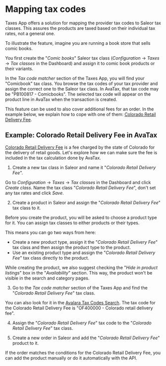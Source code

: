 # Mapping tax codes

Taxes App offers a solution for mapping the provider tax codes to Saleor tax classes. This assures the products are taxed based on their individual tax rates, not a general one.

To illustrate the feature, imagine you are running a book store that sells comic books.

You first create the "_Comic books_" Saleor tax class (_Configuration_ → _Taxes_ → _Tax classes_ in the Dashboard) and assign it to comic book products or their variants.

In the _Tax code matcher_ section of the Taxes App, you will find your "Comicbook" tax class. You browse the tax codes of your tax provider and assign the correct one to the Saleor tax class. In AvaTax, that tax code may be "PB100817 - Comicbooks". The selected tax code will appear on the product line in AvaTax when the transaction is created.

This feature can be used to also cover additional fees for an order. In the example below, we explain how to cope with one of them: [Colorado Retail Delivery Fee](https://tax.colorado.gov/retail-delivery-fee).

## Example: Colorado Retail Delivery Fee in AvaTax

[Colorado Retail Delivery Fee](https://tax.colorado.gov/retail-delivery-fee) is a fee charged by the state of Colorado for the delivery of retail goods. Let's explore how we can make sure the fee is included in the tax calculation done by AvaTax.

1. Create a new tax class in Saleor and name it "_Colorado Retail Delivery Fee_".

Go to _Configuration_ → _Taxes_ → _Tax classes_ in the Dashboard and click _Create class_. Name the tax class "_Colorado Retail Delivery Fee_", don't set any tax rates and click _Save_.

2. Create a product in Saleor and assign the "_Colorado Retail Delivery Fee_" tax class to it.

Before you create the product, you will be asked to choose a product type for it. You can assign tax classes to either products or their types.

This means you can go two ways from here:

- Create a new product type, assign it the "_Colorado Retail Delivery Fee_" tax class and then assign the product type to the product.
- Use an existing product type and assign the "_Colorado Retail Delivery Fee_" tax class directly to the product.

While creating the product, we also suggest checking the "_Hide in product listings_" box in the "_Availability_" section. This way, the product won't be visible in the search and category pages.

3. Go to the _Tax code matcher_ section of the Taxes App and find the "_Colorado Retail Delivery Fee_" tax class.

You can also look for it in the [Avalara Tax Codes Search](https://taxcode.avatax.avalara.com). The tax code for the Colorado Retail Delivery Fee is "OF400000 - Colorado retail delivery fee".

4. Assign the "_Colorado Retail Delivery Fee_" tax code to the "_Colorado Retail Delivery Fee_" tax class.

5. Create a new order in Saleor and add the "_Colorado Retail Delivery Fee_" product to it.

If the order matches the conditions for the Colorado Retail Delivery Fee, you can add the product manually or do it automatically with the API.
